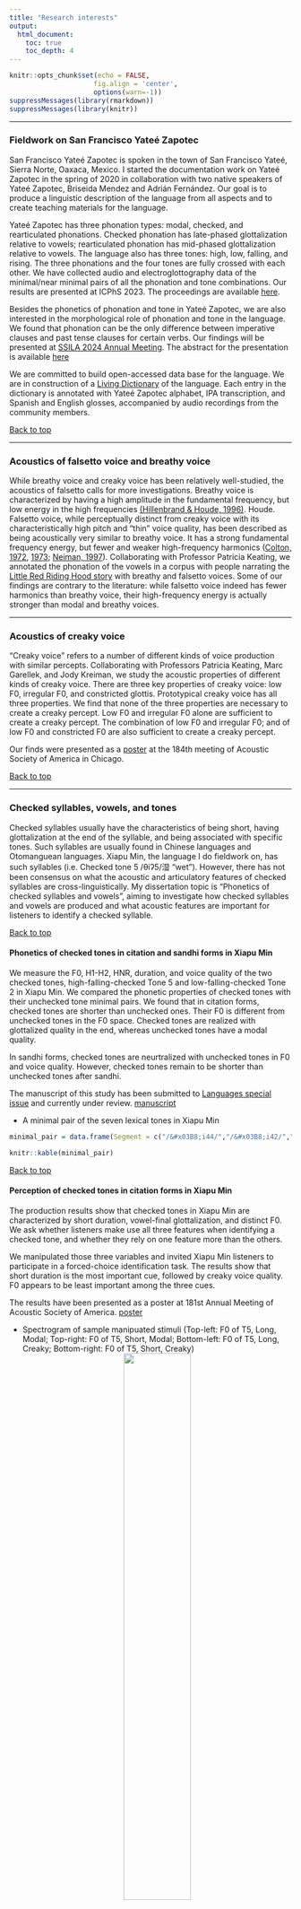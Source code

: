 ```yaml
---
title: "Research interests"
output: 
  html_document: 
    toc: true
    toc_depth: 4
---
```

```r
knitr::opts_chunk$set(echo = FALSE,
                     fig.align = 'center',
                     options(warn=-1))
suppressMessages(library(rmarkdown))
suppressMessages(library(knitr))
```


***
### Fieldwork on San Francisco Yateé Zapotec

San Francisco Yateé Zapotec is spoken in the town of San Francisco Yateé, Sierra Norte, Oaxaca, Mexico. I started the documentation work on Yateé Zapotec in the spring of 2020 in collaboration with two native speakers of Yateé Zapotec, Briseida Mendez and Adrián Fernández. Our goal is to produce a linguistic description of the language from all aspects and to create teaching materials for the language.

Yateé Zapotec has three phonation types: modal, checked, and rearticulated phonations. Checked phonation has late-phased glottalization relative to vowels; rearticulated phonation has mid-phased glottalization relative to vowels. The language also has three tones: high, low, falling, and rising. The three phonations and the four tones are fully crossed with each other. We have collected audio and electroglottography data of the minimal/near minimal pairs of all the phonation and tone combinations. Our results are presented at ICPhS 2023. The proceedings are available [here](file/Chai_et_al_2023_ICPhS.pdf).

Besides the phonetics of phonation and tone in Yateé Zapotec, we are also interested in the morphological role of phonation and tone in the language. We found that phonation can be the only difference between imperative clauses and past tense clauses for certain verbs. Our findings will be presented at [SSILA 2024 Annual Meeting](https://www.ssila.org/2024-update). The abstract for the presentation is available [here](file/Chai_et_al_SSILA_abstract.pdf)

We are committed to build open-accessed data base for the language. We are in construction of a [Living Dictionary](https://livingdictionaries.app/san-francisco-yatee-zapo/entries/list) of the language. Each entry in the dictionary is annotated with Yateé Zapotec alphabet, IPA transcription, and Spanish and English glosses, accompanied by audio recordings from the community members.


<a href="#top">Back to top</a>

***
### Acoustics of falsetto voice and breathy voice

While breathy voice and creaky voice has been relatively well-studied, the acoustics of falsetto calls for more investigations. Breathy voice is characterized by having a high amplitude in the fundamental frequency, but low energy in the high frequencies [(Hillenbrand & Houde, 1996)](https://doi.org/10.1044/jshr.3902.311). Houde. Falsetto voice, while perceptually distinct from creaky voice with its characteristically high pitch and "thin" voice quality, has been described as being acoustically very similar to breathy voice. It has a strong fundamental frequency energy, but fewer and weaker high-frequency harmonics ([Colton, 1972](https://doi.org/10.1159/000263588), [1973](https://doi.org/10.1159/000263714); [Neiman, 1997](https://doi.org/10.3109/14015439709075325)). Collaborating with Professor Patricia Keating, we annotated the phonation of the vowels in a corpus with people narrating the [Little Red Riding Hood story](http://www.phonetics.ucla.edu/voiceproject/voice.html) with breathy and falsetto voices. Some of our findings are contrary to the literature: while falsetto voice indeed has fewer harmonics than breathy voice, their high-frequency energy is actually stronger than modal and breathy voices. 


***

### Acoustics of creaky voice

"Creaky voice" refers to a number of different kinds of voice production with similar percepts. Collaborating with Professors Patricia Keating, Marc Garellek, and Jody Kreiman, we study the acoustic properties of different kinds of creaky voice. There are three key properties of creaky voice: low F0, irregular F0, and constricted glottis. Prototypical creaky voice has all three properties. We find that none of the three properties are necessary to create a creaky percept. Low F0 and irregular F0 alone are sufficient to create a creaky percept. The combination of low F0 and irregular F0; and of low F0 and constricted F0 are also sufficient to create a creaky percept.

Our finds were presented as a [poster](file/Keating_et_al_ASA_S2023.pdf) at the 184th meeting of Acoustic Society of America in Chicago.

<a href="#top">Back to top</a>

***
### Checked syllables, vowels, and tones
Checked syllables usually have the characteristics of being short, having glottalization at the end of the syllable, and being associated with specific tones. Such syllables are usually found in Chinese languages and Otomanguean languages. Xiapu Min, the language I do fieldwork on, has such syllables (i.e. Checked tone 5 /θiʔ5/湿 "wet"). However, there has not been consensus on what the acoustic and articulatory features of checked syllables are cross-linguistically. My dissertation topic is "Phonetics of checked syllables and vowels", aiming to investigate how checked syllables and vowels are produced and what acoustic features are important for listeners to identify a checked syllable.

<a href="#top">Back to top</a>

#### Phonetics of checked tones in citation and sandhi forms in Xiapu Min

We measure the F0, H1-H2, HNR, duration, and voice quality of the two checked tones, high-falling-checked Tone 5 and low-falling-checked Tone 2 in Xiapu Min. We compared the phonetic properties of checked tones with their unchecked tone minimal pairs. We found that in citation forms, checked tones are shorter than unchecked ones. Their F0 is different from unchecked tones in the F0 space. Checked tones are realized with glottalized quality in the end, whereas unchecked tones have a modal quality.


In sandhi forms, checked tones are neurtralized with unchecked tones in F0 and voice quality. However, checked tones remain to be shorter than unchecked tones after sandhi.


The manuscript of this study has been submitted to [Languages special issue](https://www.mdpi.com/journal/languages/special_issues/Phonation_Prosody) and currently under review. [manuscript](file/XM_checked_tone_YC_YS.pdf)


* A minimal pair of the seven lexical tones in Xiapu Min
```r
minimal_pair = data.frame(Segment = c("/&#x03B8;i44/","/&#x03B8;i42/","/&#x03B8;i35/","/&#x03B8;i23/","/&#x03B8;i11/","/&#x03B8;i&#x0294;5/","/&#x03B8;i&#x0294;2/"),Word = c("&#x8BD7;","&#x6B7B;","&#x56DB;","&#x662F;","&#x65F6;","&#x6E7F;","&#x5B9E;"),Gloss = c("poem","die","four","to be","time","wet","concrete"))

knitr::kable(minimal_pair)

```


<a href="#top">Back to top</a>

#### Perception of checked tones in citation forms in Xiapu Min

The production results show that checked tones in Xiapu Min are characterized by short duration, vowel-final glottalization, and distinct F0. We ask whether listeners make use all three features when identifying a checked tone, and whether they rely on one feature more than the others.


We manipulated those three variables and invited Xiapu Min listeners to participate in a forced-choice identification task. The results show that short duration is the most important cue, followed by creaky voice quality. F0 appears to be least important among the three cues.


The results have been presented as a poster at 181st Annual Meeting of Acoustic Society of America. [poster](file/Chai_ASA_F2021_print.pdf)


* Spectrogram of sample manipuated stimuli (Top-left: F0 of T5, Long, Modal; Top-right: F0 of T5, Short, Modal; Bottom-left: F0 of T5, Long, Creaky; Bottom-right: F0 of T5, Short, Creaky)
<center>
<img src="image/spectro_5longshort.png" style="width:50%">
<img src="image/spectro_5gllongshort.png" style="width:50%">

</center>


<a href="#top">Back to top</a>


***

### Voice quality

I am interested in the production of voice quality in general. I have studied the effect of F0, utterance position, and sentence type on the production of creak in Mandarin utterances. The manuscript has been published at the San Diego Linguistic Papers (SDLP) Issue 8. [escholarship link](https://escholarship.org/uc/ucsdling_sdlp8)

<a href="#top">Back to top</a>

***

### Language acquisition

I study how the phonological system of people's native language influences their acquisition of non-native languages. My Master's thesis from CU Boulder discusses how Mandarin speakers discriminate English vowels, and whether their discrimination accuracies can be predicted by the way they assimilate English vowels into Mandarin categories. The revised manuscript has been published at the the San Diego Linguistic Papers (SDLP) Issue 9. [escholarship link](https://escholarship.org/uc/ucsdling_sdlp9)

<a href="#top">Back to top</a>
